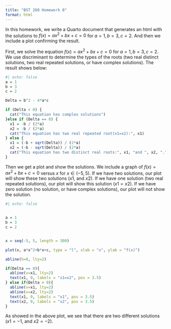 ```yaml
---
title: "BST 260 Homework 0"
format: html
---
```


In this homework, we write a Quarto document that generates an html with the solutions to $f(x) = ax^2+bx+c=0$ for $a=1, b=3, c=2$. And then we include a plot confirming the result.

First, we solve the equation $f(x) = ax^2+bx+c=0$ for $a=1, b=3, c=2$. We use discriminant to determine the types of the roots (two real distinct solutions, two real repeated solutions, or have complex solutions). The result shows below:

```r
#| echo: false
a = 1
b = 3
c = 2

Delta = b^2 - 4*a*c

if (Delta < 0) {
  cat("This equation has complex solutions")
}else if (Delta == 0) {
  x1 = -b / (2*a)
  x2 = -b / (2*a)
  cat("This equation has two real repeated root(x1=x2):", x1)
} else {
  x1 = (-b + sqrt(Delta)) / (2*a)
  x2 = (-b - sqrt(Delta)) / (2*a)
  cat("This equation has two distinct real roots:", x1, "and ", x2, ".")
}
```

Then we get a plot and show the solutions. We include a graph of $f(x) = ax^2+bx+c=0$ versus $x$ for $x \in (-5,5)$. If we have two solutions, our plot will show these two solutions ($x1$, and $x2$). If we have one solution (two real repeated solutions), our plot will show this solution ($x1=x2$). If we have zero solution (no solution, or have complex solutions), our plot will not show the solution.

```r
#| echo: false


a = 1
b = 3
c = 2


x = seq(-5, 5, length = 300)

plot(x, a*x^2+b*x+c, type = "l", xlab = "x", ylab = "f(x)")

abline(h=0, lty=2)

if(Delta == 0){
  abline(v=x1, lty=2)
  text(x1, 0, labels = "x1=x2", pos = 3.5)
} else if(Delta > 0){
  abline(v=x1, lty=2)
  abline(v=x2, lty=2)
  text(x1, 0, labels = "x1", pos = 3.5)
  text(x2, 0, labels = "x2", pos = 3.5)
}

```

As showed in the above plot, we see that there are two different solutions ($x1=-1$, and $x2=-2$).
